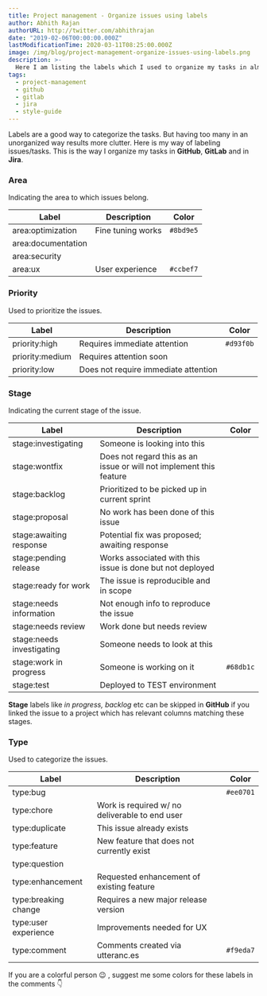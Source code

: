 ```yaml
---
title: Project management - Organize issues using labels
author: Abhith Rajan
authorURL: http://twitter.com/abhithrajan
date: "2019-02-06T00:00:00.000Z"
lastModificationTime: 2020-03-11T08:25:00.000Z
image: /img/blog/project-management-organize-issues-using-labels.png
description: >-
  Here I am listing the labels which I used to organize my tasks in almost all the project management solutions like Jira, Gitlab and GitHub.
tags:
  - project-management
  - github
  - gitlab
  - jira
  - style-guide
---
```



Labels are a good way to categorize the tasks. But having too many in an unorganized way results more clutter.
Here is my way of labeling issues/tasks. This is the way I organize my tasks in **GitHub**, **GitLab** and in **Jira**.

### Area

Indicating the area to which issues belong.

| Label                                           | Description       | Color     |
| ----------------------------------------------- | ----------------- | --------- |
| <Badge fill="#8bd9e5">area:optimization</Badge> | Fine tuning works | `#8bd9e5` |
| area:documentation                              |                   |           |
| area:security                                   |                   |           |
| <Badge fill="#d93f0b">area:ux</Badge>           | User experience   | `#ccbef7` |

### Priority

Used to prioritize the issues.

| Label                                                        | Description                          | Color     |
| ------------------------------------------------------------ | ------------------------------------ | --------- |
| <Badge fill="#d93f0b" textColorIsWhite>priority:high</Badge> | Requires immediate attention         | `#d93f0b` |
| priority:medium                                              | Requires attention soon              |           |
| priority:low                                                 | Does not require immediate attention |           |

### Stage

Indicating the current stage of the issue.

| Label                                                                 | Description                                                         | Color     |
| --------------------------------------------------------------------- | ------------------------------------------------------------------- | --------- |
| stage:investigating                                                   | Someone is looking into this                                        |           |
| stage:wontfix                                                         | Does not regard this as an issue or will not implement this feature |           |
| stage:backlog                                                         | Prioritized to be picked up in current sprint                       |           |
| stage:proposal                                                        | No work has been done of this issue                                 |           |
| stage:awaiting response                                               | Potential fix was proposed; awaiting response                       |           |
| stage:pending release                                                 | Works associated with this issue is done but not deployed           |           |
| stage:ready for work                                                  | The issue is reproducible and in scope                              |           |
| stage:needs information                                               | Not enough info to reproduce the issue                              |           |
| stage:needs review                                                    | Work done but needs review                                          |           |
| stage:needs investigating                                             | Someone needs to look at this                                       |           |
| <Badge fill="#68db1c" textColorIsWhite>stage:work in progress</Badge> | Someone is working on it                                            | `#68db1c` |
| stage:test                                                            | Deployed to TEST environment                                        |           |

**Stage** labels like _in progress, backlog_ etc can be skipped in **GitHub** if you linked the issue to a project which has relevant columns matching these stages.

### Type

Used to categorize the issues.

| Label                                                   | Description                                    | Color     |
| ------------------------------------------------------- | ---------------------------------------------- | --------- |
| <Badge fill="#ee0701" textColorIsWhite>type:bug</Badge> |                                                | `#ee0701` |
| type:chore                                              | Work is required w/ no deliverable to end user |           |
| type:duplicate                                          | This issue already exists                      |           |
| type:feature                                            | New feature that does not currently exist      |           |
| type:question                                           |                                                |           |
| type:enhancement                                        | Requested enhancement of existing feature      |           |
| type:breaking change                                    | Requires a new major release version           |           |
| type:user experience                                    | Improvements needed for UX                     |           |
| <Badge fill="#f9eda7">type:comment</Badge>              | Comments created via utteranc.es               | `#f9eda7` |

If you are a colorful person 😉 , suggest me some colors for these labels in the comments :point_down:
